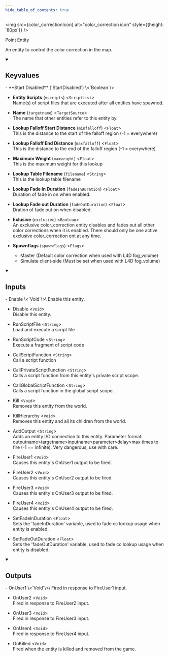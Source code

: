 ```yaml
---
hide_table_of_contents: true
---
```


<!---
!!!!!!
THIS PAGE IS AUTOGENERATED FROM GAME FGD DEFINITIONS!
DO NOT EDIT MANUALLY!
!!!!!!

In order to make edits, you can make an annotation file in /fgd_dump_overrides
-->



<img src={color_correctionIcon} alt="color_correction icon" style={{height: '80px'}} />

Point Entity

An entity to control the color correction in the map.

<details open>
<summary><h2>Keyvalues</h2></summary>
- **Start Disabled** (`StartDisabled`) \<`Boolean`\>

- **Entity Scripts** (`vscripts`) \<`ScriptList`\>\
Name(s) of script files that are executed after all entities have spawned.

- **Name** (`targetname`) \<`TargetSource`\>\
The name that other entities refer to this entity by.

- **Lookup Falloff Start Distance** (`minfalloff`) \<`Float`\>\
This is the distance to the start of the falloff region (-1 = everywhere)

- **Lookup Falloff End Distance** (`maxfalloff`) \<`Float`\>\
This is the distance to the end of the falloff region (-1 = everywhere)

- **Maximum Weight** (`maxweight`) \<`Float`\>\
This is the maximum weight for this lookup

- **Lookup Table Filename** (`filename`) \<`String`\>\
This is the lookup table filename

- **Lookup Fade In Duration** (`fadeInDuration`) \<`Float`\>\
Duration of fade in on when enabled.

- **Lookup Fade out Duration** (`fadeOutDuration`) \<`Float`\>\
Dration of fade out on when disabled.

- **Exlusive** (`exclusive`) \<`Boolean`\>\
An exclusive color_correction entity disables and fades out all other color corrections when it is enabled. There should only be one active exclusive color_correction ent at any time.

- **Spawnflags** (`spawnflags`) \<`Flags`\>
  - Master (Default color correction when used with L4D fog_volume)
  - Simulate client-side (Must be set when used with L4D fog_volume)



 </details>
<details open>
<summary><h2>Inputs</h2></summary>
- Enable \<`Void`\>\
Enable this entity.

- Disable \<`Void`\>\
Disable this entity.

- RunScriptFile \<`String`\>\
Load and execute a script file

- RunScriptCode \<`String`\>\
Execute a fragment of script code

- CallScriptFunction \<`String`\>\
Call a script function

- CallPrivateScriptFunction \<`String`\>\
Calls a script function from this entity's private script scope.

- CallGlobalScriptFunction \<`String`\>\
Calls a script function in the global script scope.

- Kill \<`Void`\>\
Removes this entity from the world.

- KillHierarchy \<`Void`\>\
Removes this entity and all its children from the world.

- AddOutput \<`String`\>\
Adds an entity I/O connection to this entity. Parameter format: outputname&gt;targetname>inputname&gt;parameter&gt;delay&gt;max times to fire (-1 == infinite). Very dangerous, use with care.

- FireUser1 \<`Void`\>\
Causes this entity's OnUser1 output to be fired.

- FireUser2 \<`Void`\>\
Causes this entity's OnUser2 output to be fired.

- FireUser3 \<`Void`\>\
Causes this entity's OnUser3 output to be fired.

- FireUser4 \<`Void`\>\
Causes this entity's OnUser4 output to be fired.

- SetFadeInDuration \<`Float`\>\
Sets the 'fadeInDuration' variable, used to fade cc lookup usage when entity is enabled.

- SetFadeOutDuration \<`Float`\>\
Sets the 'fadeOutDuration' variable, used to fade cc lookup usage when entity is disabled.


 </details>
<details open>
<summary><h2>Outputs</h2></summary>
- OnUser1 \<`Void`\>\
Fired in response to FireUser1 input.

- OnUser2 \<`Void`\>\
Fired in response to FireUser2 input.

- OnUser3 \<`Void`\>\
Fired in response to FireUser3 input.

- OnUser4 \<`Void`\>\
Fired in response to FireUser4 input.

- OnKilled \<`Void`\>\
Fired when the entity is killed and removed from the game.


 </details>